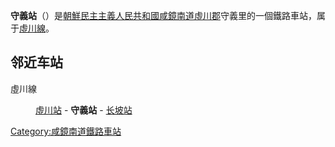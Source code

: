 {{unreferenced|time=2015-02-18T13:03:55+00:00}}
{{朝鮮半島車站資訊
|公司色 = blue
|文字色 = 
|站名 = 守義站
|圖片 = 
|pxl = 
|圖片說明 =
|前一站 = [[虛川站|虛川]]
|前一站距離 = 6.2
|後一站距離 = 6.2
|後一站 = [[长坡站|长坡]]
|所屬路線 = [[虛川線|虛川線]]
|距離 = 60.9
|起點站 = [[端川青年站|端川青年]]
|諺文 = 수의역
|朝鮮漢字 = 守義驛
|文觀部式 = 
|馬-賴式 = Suŭi-yŏk
|副站名 = 
|車站編號 = 
|停站路線數 = 
|所屬公司 = [[朝鮮民主主義人民共和國鐵道省|朝鮮民主主義人民共和國鐵道省]]
|所在地 =[[咸鏡南道|咸鏡南道]][[虛川郡|虛川郡]]守義里
|車站構造 = 地面车站
|月台配置 = 
|啟用年月日 =
|廢站年月日 = 
|上下車人次 = 
|統計年度 = 
|轉車 = 
|備註 = 
|全寬備註 = 
}}

'''守義站'''（{{lang-ko|수의역}}）是[[朝鮮民主主義人民共和國|朝鮮民主主義人民共和國]][[咸鏡南道|咸鏡南道]][[虛川郡|虛川郡]]守義里的一個鐵路車站，属于[[虛川線|虛川線]]。

==邻近车站==
虛川線
:[[虛川站|虛川站]] - '''守義站''' - [[长坡站|长坡站]]

{{朝鲜铁路小作品}}

{{虛川線}}

[[Category:咸鏡南道鐵路車站|Category:咸鏡南道鐵路車站]]